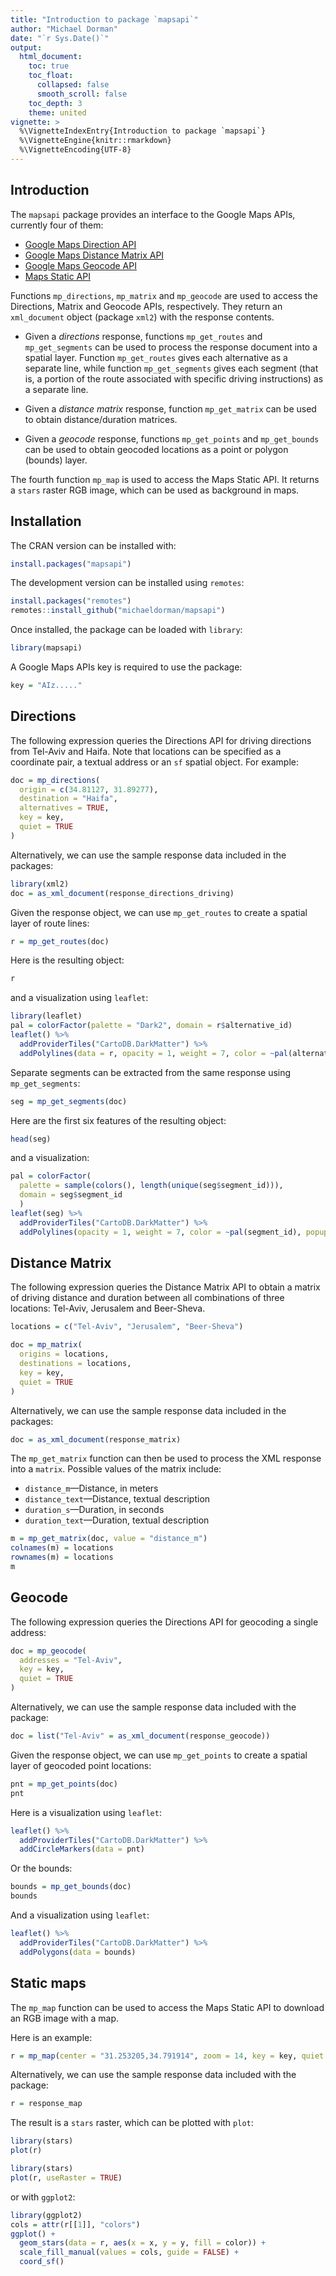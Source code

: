 ```yaml
---
title: "Introduction to package `mapsapi`"
author: "Michael Dorman"
date: "`r Sys.Date()`"
output:
  html_document:
    toc: true
    toc_float:
      collapsed: false
      smooth_scroll: false
    toc_depth: 3
    theme: united
vignette: >
  %\VignetteIndexEntry{Introduction to package `mapsapi`}
  %\VignetteEngine{knitr::rmarkdown}
  %\VignetteEncoding{UTF-8}
---
```


<style>
/* resize the widget container */
.leaflet { 
  width: 100% !important;
}

/* center the widget */
div.svg-container {
  margin: auto !important;
}
</style>

## Introduction

The `mapsapi` package provides an interface to the Google Maps APIs, currently four of them:

* <a href="https://developers.google.com/maps/documentation/directions/overview" target="_blank">Google Maps Direction API</a>
* <a href="https://developers.google.com/maps/documentation/distance-matrix/overview" target="_blank">Google Maps Distance Matrix API</a>
* <a href="https://developers.google.com/maps/documentation/geocoding/overview" target="_blank">Google Maps Geocode API</a>
* <a href="https://developers.google.com/maps/documentation/maps-static/overview" target="_blank">Maps Static API</a>

Functions `mp_directions`, `mp_matrix` and `mp_geocode` are used to access the Directions, Matrix and Geocode APIs, respectively. They return an `xml_document` object (package `xml2`) with the response contents.  

* Given a *directions* response, functions `mp_get_routes` and `mp_get_segments` can be used to process the response document into a spatial layer. Function `mp_get_routes` gives each alternative as a separate line, while function `mp_get_segments` gives each segment (that is, a portion of the route associated with specific driving instructions) as a separate line. 

* Given a *distance matrix* response, function `mp_get_matrix` can be used to obtain distance/duration matrices.

* Given a *geocode* response, functions `mp_get_points` and `mp_get_bounds` can be used to obtain geocoded locations as a point or polygon (bounds) layer. 

The fourth function `mp_map` is used to access the Maps Static API. It returns a `stars` raster RGB image, which can be used as background in maps.

## Installation

The CRAN version can be installed with:

```r
install.packages("mapsapi")
```

The development version can be installed using `remotes`:

```r
install.packages("remotes")
remotes::install_github("michaeldorman/mapsapi")
```

Once installed, the package can be loaded with `library`:

```r
library(mapsapi)
```

A Google Maps APIs key is required to use the package:

```r
key = "AIz....."
```


## Directions

The following expression queries the Directions API for driving directions from Tel-Aviv and Haifa. Note that locations can be specified as a coordinate pair, a textual address or an `sf` spatial object. For example:

```r
doc = mp_directions(
  origin = c(34.81127, 31.89277),
  destination = "Haifa",
  alternatives = TRUE,
  key = key,
  quiet = TRUE
)
```

Alternatively, we can use the sample response data included in the packages:

```r
library(xml2)
doc = as_xml_document(response_directions_driving)
```

Given the response object, we can use `mp_get_routes` to create a spatial layer of route lines:

```r
r = mp_get_routes(doc)
```

Here is the resulting object:

```r
r
```

and a visualization using `leaflet`:

```r
library(leaflet)
pal = colorFactor(palette = "Dark2", domain = r$alternative_id)
leaflet() %>% 
  addProviderTiles("CartoDB.DarkMatter") %>%
  addPolylines(data = r, opacity = 1, weight = 7, color = ~pal(alternative_id))
```

Separate segments can be extracted from the same response using `mp_get_segments`:

```r
seg = mp_get_segments(doc)
```

Here are the first six features of the resulting object:

```r
head(seg)
```

and a visualization:

```r
pal = colorFactor(
  palette = sample(colors(), length(unique(seg$segment_id))), 
  domain = seg$segment_id
  )
leaflet(seg) %>% 
  addProviderTiles("CartoDB.DarkMatter") %>%
  addPolylines(opacity = 1, weight = 7, color = ~pal(segment_id), popup = ~instructions)
```

## Distance Matrix

The following expression queries the Distance Matrix API to obtain a matrix of driving distance and duration between all combinations of three locations: Tel-Aviv, Jerusalem and Beer-Sheva. 

```r
locations = c("Tel-Aviv", "Jerusalem", "Beer-Sheva")
```

```r
doc = mp_matrix(
  origins = locations,
  destinations = locations,
  key = key,
  quiet = TRUE
)
```

Alternatively, we can use the sample response data included in the packages:

```r
doc = as_xml_document(response_matrix)
```

The `mp_get_matrix` function can then be used to process the XML response into a `matrix`. Possible values of the matrix include:

* `distance_m`---Distance, in meters
* `distance_text`---Distance, textual description
* `duration_s`---Duration, in seconds
* `duration_text`---Duration, textual description

```r
m = mp_get_matrix(doc, value = "distance_m")
colnames(m) = locations
rownames(m) = locations
m
```

## Geocode

The following expression queries the Directions API for geocoding a single address:

```r
doc = mp_geocode(
  addresses = "Tel-Aviv",
  key = key,
  quiet = TRUE
)
```

Alternatively, we can use the sample response data included with the package:

```r
doc = list("Tel-Aviv" = as_xml_document(response_geocode))
```

Given the response object, we can use `mp_get_points` to create a spatial layer of geocoded point locations:

```r
pnt = mp_get_points(doc)
pnt
```

Here is a visualization using `leaflet`:

```r
leaflet() %>% 
  addProviderTiles("CartoDB.DarkMatter") %>%
  addCircleMarkers(data = pnt)
```

Or the bounds:

```r
bounds = mp_get_bounds(doc)
bounds
```

And a visualization using `leaflet`:

```r
leaflet() %>% 
  addProviderTiles("CartoDB.DarkMatter") %>%  
  addPolygons(data = bounds)
```

## Static maps

The `mp_map` function can be used to access the Maps Static API to download an RGB image with a map.

Here is an example:

```r
r = mp_map(center = "31.253205,34.791914", zoom = 14, key = key, quiet = TRUE)
```

Alternatively, we can use the sample response data included with the package:

```r
r = response_map
```

The result is a `stars` raster, which can be plotted with `plot`:

```r
library(stars)
plot(r)
```

```r
library(stars)
plot(r, useRaster = TRUE)
```

or with `ggplot2`:

```r
library(ggplot2)
cols = attr(r[[1]], "colors")
ggplot() +
  geom_stars(data = r, aes(x = x, y = y, fill = color)) +
  scale_fill_manual(values = cols, guide = FALSE) +
  coord_sf()
```
